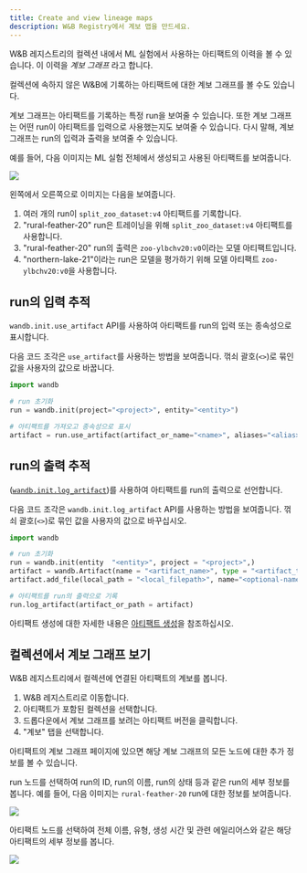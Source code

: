 ```yaml
---
title: Create and view lineage maps
description: W&B Registry에서 계보 맵을 만드세요.
---
```


W&B 레지스트리의 컬렉션 내에서 ML 실험에서 사용하는 아티팩트의 이력을 볼 수 있습니다. 이 이력을 _계보 그래프_ 라고 합니다.

<Info>
컬렉션에 속하지 않은 W&B에 기록하는 아티팩트에 대한 계보 그래프를 볼 수도 있습니다.
</Info>

계보 그래프는 아티팩트를 기록하는 특정 run을 보여줄 수 있습니다. 또한 계보 그래프는 어떤 run이 아티팩트를 입력으로 사용했는지도 보여줄 수 있습니다. 다시 말해, 계보 그래프는 run의 입력과 출력을 보여줄 수 있습니다.

예를 들어, 다음 이미지는 ML 실험 전체에서 생성되고 사용된 아티팩트를 보여줍니다.

<Frame>
    <img src="/images/registry/registry_lineage.png"  />
</Frame>

왼쪽에서 오른쪽으로 이미지는 다음을 보여줍니다.
1. 여러 개의 run이 `split_zoo_dataset:v4` 아티팩트를 기록합니다.
2. "rural-feather-20" run은 트레이닝을 위해 `split_zoo_dataset:v4` 아티팩트를 사용합니다.
3. "rural-feather-20" run의 출력은 `zoo-ylbchv20:v0`이라는 모델 아티팩트입니다.
4. "northern-lake-21"이라는 run은 모델을 평가하기 위해 모델 아티팩트 `zoo-ylbchv20:v0`을 사용합니다.

## run의 입력 추적

`wandb.init.use_artifact` API를 사용하여 아티팩트를 run의 입력 또는 종속성으로 표시합니다.

다음 코드 조각은 `use_artifact`를 사용하는 방법을 보여줍니다. 꺾쇠 괄호(`<>`)로 묶인 값을 사용자의 값으로 바꿉니다.

```python
import wandb

# run 초기화
run = wandb.init(project="<project>", entity="<entity>")

# 아티팩트를 가져오고 종속성으로 표시
artifact = run.use_artifact(artifact_or_name="<name>", aliases="<alias>")
```

## run의 출력 추적

([`wandb.init.log_artifact`](/ko/models/ref/python/run#log_artifact))를 사용하여 아티팩트를 run의 출력으로 선언합니다.

다음 코드 조각은 `wandb.init.log_artifact` API를 사용하는 방법을 보여줍니다. 꺾쇠 괄호(`<>`)로 묶인 값을 사용자의 값으로 바꾸십시오.

```python
import wandb

# run 초기화
run = wandb.init(entity  "<entity>", project = "<project>",)
artifact = wandb.Artifact(name = "<artifact_name>", type = "<artifact_type>")
artifact.add_file(local_path = "<local_filepath>", name="<optional-name>")

# 아티팩트를 run의 출력으로 기록
run.log_artifact(artifact_or_path = artifact)
```

아티팩트 생성에 대한 자세한 내용은 [아티팩트 생성](/ko/models/artifacts/construct-an-artifact/)을 참조하십시오.

## 컬렉션에서 계보 그래프 보기

W&B 레지스트리에서 컬렉션에 연결된 아티팩트의 계보를 봅니다.

1. W&B 레지스트리로 이동합니다.
2. 아티팩트가 포함된 컬렉션을 선택합니다.
3. 드롭다운에서 계보 그래프를 보려는 아티팩트 버전을 클릭합니다.
4. "계보" 탭을 선택합니다.

아티팩트의 계보 그래프 페이지에 있으면 해당 계보 그래프의 모든 노드에 대한 추가 정보를 볼 수 있습니다.

run 노드를 선택하여 run의 ID, run의 이름, run의 상태 등과 같은 run의 세부 정보를 봅니다. 예를 들어, 다음 이미지는 `rural-feather-20` run에 대한 정보를 보여줍니다.

<Frame>
    <img src="/images/registry/lineage_expanded_node.png"  />
</Frame>

아티팩트 노드를 선택하여 전체 이름, 유형, 생성 시간 및 관련 에일리어스와 같은 해당 아티팩트의 세부 정보를 봅니다.

<Frame>
    <img src="/images/registry/lineage_expanded_artifact_node.png"  />
</Frame>

